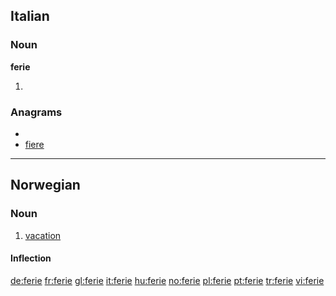 ==Italian==

===Noun===
'''ferie''' {{f}}

# {{plural of|[[feria]]|lang=Italian}}

===Anagrams===
* {{alphagram|eefir}}
* [[fiere#Italian|fiere]]

----

==Norwegian==

===Noun===
{{infl|no|noun}}

# [[vacation]]

====Inflection====
{{no-noun-infl|nb-class=m2|nn-class=m2|stem=feri}}

[[de:ferie]]
[[fr:ferie]]
[[gl:ferie]]
[[it:ferie]]
[[hu:ferie]]
[[no:ferie]]
[[pl:ferie]]
[[pt:ferie]]
[[tr:ferie]]
[[vi:ferie]]
